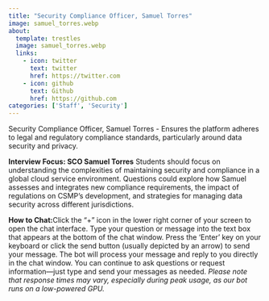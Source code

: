 ```yaml
---
title: "Security Compliance Officer, Samuel Torres"
image: samuel_torres.webp
about:
  template: trestles
  image: samuel_torres.webp
  links:
    - icon: twitter
      text: twitter
      href: https://twitter.com
    - icon: github
      text: Github
      href: https://github.com
categories: ['Staff', 'Security']
---
```

<script type="text/javascript" src="../../../scripts/available.js"></script>

Security Compliance Officer, Samuel Torres - Ensures the platform adheres to legal and regulatory compliance standards, particularly around data security and privacy.

**Interview Focus: SCO Samuel Torres**
Students should focus on understanding the complexities of maintaining security and compliance in a global cloud service environment. Questions could explore how Samuel assesses and integrates new compliance requirements, the impact of regulations on CSMP's development, and strategies for managing data security across different jurisdictions.

**How to Chat:**Click the "+" icon in the lower right corner of your screen to open the chat interface. Type your question or message into the text box that appears at the bottom of the chat window. Press the 'Enter' key on your keyboard or click the send button (usually depicted by an arrow) to send your message. The bot will process your message and reply to you directly in the chat window. You can continue to ask questions or request information—just type and send your messages as needed. *Please note that response times may vary, especially during peak usage, as our bot runs on a low-powered GPU.*

<!--
Paste this script at the bottom of your HTML before the </body> tag.
See more style and config options on our docs
https://github.com/Mintplex-Labs/anything-llm/tree/master/embed/README.md
-->
<script
  data-embed-id="98d0d21b-bbf7-4fb3-a406-4f108986ef87"
  data-base-api-url="https://chat.serveur.au/api/embed"
  src="https://chat.serveur.au/embed/anythingllm-chat-widget.min.js">
</script>
<!-- AnythingLLM (https://useanything.com) -->
